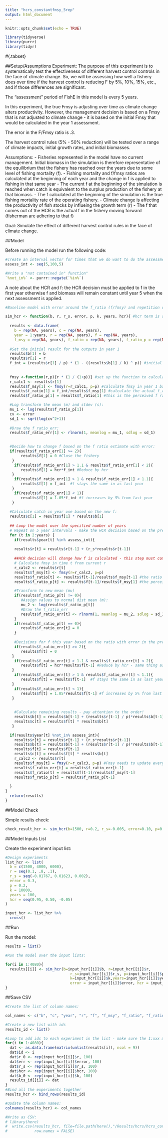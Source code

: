 ```yaml
---
title: "hcrs_constantfmsy_5rep"
output: html_document
---
```


```r
knitr::opts_chunk$set(echo = TRUE)

library(tidyverse)
library(purrr)
library(tidyr)

```

#{.tabset}

##Setup/Assumptions
Experiment: The purpose of this experiment is to systematically test the effectiveness of different harvest control controls in the face of climate change. So, we will be assessing how well a fishery does over time if the harvest control is reducing F by 5%, 10%, 15%, etc., and if those differences are significant.

The "assessment" period of FishE in this model is every 5 years.

In this experiment, the true Fmsy is adjusting over time as climate change alters productivity. However, the management decision is based on a Fmsy that is not adjusted to climate change - it is based on the initial Fmsy that would be calculated in the year 1 assessment. 

The error in the F/Fmsy ratio is .3.

The harvest control rules (5% - 50% reduction) will be tested over a range of climate impacts, initial growth rates, and initial biomasses.

Assumptions: 
 - Fisheries represented in the model have no current management. Initial biomass in the simulation is therefore representative of the equilibrium that the fishery has reached over the years due to some level of fishing mortality (f). 
 - Fishing mortality and f/fmsy ratios are calculated at the beginning of each year and the change in f is applied to fishing in that same year
 - The current f at the beginning of the simulation is reached when catch is equivalent to the surplus production of the fishery at that biomass. 
 - The f calculated at the beginning of the simulation is the true fishing mortality rate of the operating fishery. 
 - Climate change is affecting the productivity of fish stocks by influeing the growth term (r)
 - The f that comes out of the HCR is the actual f in the fishery moving forward (fisherman are adhering to that f)
 
Goal: Simulate the effect of different harvest control rules in the face of climate change.
 


##Model

Before running the model run the following code:
```r

#create an interval vector for times that we do want to do the assessment:
assess_int <- seq(5,100,5)

#Write a "not contained in" function"
`%not_in%` <- purrr::negate(`%in%`)
```

A note about the HCR and f: the HCR decision must be applied to f in the first year otherwise f and biomass will remain constant until year 5 when the next assessment is applied. 
```r

#Baseline model with error around the f_ratio (f/fmsy) and repetition of the assessment process every 5 years for the duration of the simulation:

sim_hcr <- function(b, r, r_s, error, p, k, years, hcr){ #hcr term is added into the model to run a cross list of a number of different hcr possibilities
  
  results <- data.frame(
    b = rep(NA, years), c = rep(NA, years), 
    year = 1:years, r = rep(NA, years), f = rep(NA, years),
    f_msy = rep(NA, years), f_ratio = rep(NA, years), f_ratio_p = rep(NA, years), f_ratio_err = rep(NA, years)) #Setup the results dataframe 
  
  #Set the initial result for the outputs in year 1
  results$b[1] = b
  results$r[1] = r
  f_int = (results$r[1] / p) * (1 - ((results$b[1] / k) ^ p)) #initial f assuming catch = surplus
  
  
  fmsy <-function(r,p){r * (1 / (1+p))} #set up the function to calculate Fmsy based on growth (r) and shape parameter (p)
  r_calc1 <- results$r[1]
  results$f_msy[1] <- fmsy(r=r_calc1, p=p) #calculate fmsy in year 1 based on historical parameters
  results$f_ratio[1] = f_int/results$f_msy[1] #calculate the actual f_ratio from initial fishing pressure (this is basically f in time t-1) and fmsy
  results$f_ratio_p[1] = results$f_ratio[1] #this is the perceived f ratio by the fisheries managers - with climate change, this perceived ratio will not adjust fmsy as climate shifts productivity

  #Log transform the mean (m) and stdev (s):
  mu_1 <- log(results$f_ratio_p[1]) 
  cv <- error
  sd_1 <- sqrt(log(cv^2+1))
  
  #Draw the f_ratio_err:
  results$f_ratio_err[1] <- rlnorm(1, meanlog = mu_1, sdlog = sd_1)

  
  #Decide how to change f based on the f ratio estimate with error:
  if(results$f_ratio_err[1] >= 2){
       results$f[1] = 0 #Close the fishery
   } 
    if(results$f_ratio_err[1] > 1.1 & results$f_ratio_err[1] < 2){
       results$f[1] = hcr*f_int #Reduce by hcr
   }  
    if(results$f_ratio_err[1] > 1 & results$f_ratio_err[1] < 1.1){
       results$f[1] = f_int  #f stays the same in as last year
   }
    if(results$f_ratio_err[1] < 1){
       results$f[1] = 1.05*f_int #f increases by 5% from last year
   } 
  
  #Calculate catch in year one based on the new f:
  results$c[1] = results$f[1] * results$b[1] 
  
  ## Loop the model over the specified number of years
  # Repeat on 5 year intervals - make the HCR decision based on the previous years data and apply the f to the current assessment year, this f remains constant until next assessment
  for (t in 2:years) {
    if(results$year[t] %in% assess_int){
    
    results$r[t] = results$r[t-1] + (r_s*results$r[t-1])
    
    ##HCR decision will change how f is calculated - this step must come before calculating c 
    # Calculate fmsy in time t from current r 
    r_calc2 <- results$r[t]
    results$f_msy[t] <- fmsy(r=r_calc2, p=p)
    results$f_ratio[t] <- results$f[t-1]/results$f_msy[t-1] #the ratio of f/fmsy at the beginning of the year is based on last years f and fmsy
    results$f_ratio_p[t] <- results$f[t-1]/results$f_msy[1] #the perceived f ratio is based on the original fmsy from the first assessment

    #Transform to new mean (mu)
    if(results$f_ratio_p[t] != 0){
       #Assign values to normal dist mean (m):
       mu_2 <- log(results$f_ratio_p[t])
       #Draw the f_ratio_err
       results$f_ratio_err[t] <- rlnorm(1, meanlog = mu_2, sdlog = sd_1)
    }
    if(results$f_ratio_p[t] == 0){
       results$f_ratio_err[t] = 0
    }
    
    #Decisions for f this year based on the ratio with error in the previous year 
    if(results$f_ratio_err[t] >= 2){
       results$f[t] = 0 
   } 
    if(results$f_ratio_err[t] > 1.1 & results$f_ratio_err[t] < 2){
       results$f[t] = hcr*results$f[t-1] #Reduce by hcr - same thing as keeping (hcr%) of previous fishing mortality
   }  
    if(results$f_ratio_err[t] > 1 & results$f_ratio_err[t] < 1.1){
       results$f[t] = results$f[t-1]  #f stays the same in as last year
   }
    if(results$f_ratio_err[t] < 1){
       results$f[t] = 1.05*results$f[t-1] #f increases by 5% from last year
   } 
    
    
    #Calculate remaining results - pay attention to the order!
    results$b[t] = results$b[t-1] + (results$r[t-1] / p)*results$b[t-1]*(1 - ((results$b[t-1]/k) ^ p))-results$c[t-1]
    results$c[t] = results$f[t] * results$b[t]
   } 

  if(results$year[t] %not_in% assess_int){
    results$r[t] = results$r[t-1] + (r_s*results$r[t-1])
    results$b[t] = results$b[t-1] + (results$r[t-1] / p)*results$b[t-1]*(1 - ((results$b[t-1]/k) ^ p))-results$c[t-1]
    results$f[t] = results$f[t-1]
    results$c[t] = results$f[t] * results$b[t]
    r_calc3 <- results$r[t]
    results$f_msy[t] = fmsy(r=r_calc3, p=p) #Fmsy needs to update every year to capture productivity changes
    results$f_ratio_err[t] = results$f_ratio_err[t-1]
    results$f_ratio[t] = results$f[t-1]/results$f_msy[t-1]
    results$f_ratio_p[t] = results$f_ratio_p[t-1]
    
  }
}
  return(results)
}


```

##Model Check

Simple results check:
```r

check_result_hcr <- sim_hcr(b=1500, r=0.2, r_s=-0.005, error=0.10, p=0.2, k=10000, years=100, hcr = .95)
```

##Model Inputs List

Create the experiment input list:
```r

#Design experiments
list_hcr <- list(
  b = c(1500, 4000, 6000),
  r = seq(0.1, .8, .1),
  r_s = seq(-0.01767, 0.01623, 0.002),
  error = 0.3,
  p = 0.2,
  k = 10000,
  years = 100,
  hcr = seq(0.95, 0.50, -0.05)
)

input_hcr <- list_hcr %>%
  cross()


```


##Run

Run the model:
```r

results = list()

#Run the model over the input lists:

for(i in 1:4080){
  results[[i]] <- sim_hcr(b=input_hcr[[i]]$b, r=input_hcr[[i]]$r,
                             r_s=input_hcr[[i]]$r_s, p=input_hcr[[i]]$p,
                             k=input_hcr[[i]]$k,years=input_hcr[[i]]$years, 
                             error = input_hcr[[i]]$error, hcr = input_hcr[[i]]$hcr)
}

```

##Save CSV
```r

#Create the list of column names:

col_names <- c("b", "c", "year", "r", "f", "f_msy", "f_ratio", "f_ratio_p", "f_ratio_err", "id", "r_0", "error", "r_s", "hcr", "b_0")

#Create a new list with ids
results_id <- list()

#Loop to add ids to each experiment in the list - make sure the 1:xxx matches the number of lists in the results
for(i in 1:4080){
  dat <- as.data.frame(matrix(unlist(results[i]), ncol = 9))
  dat$id <- i
  dat$r_0 <- rep(input_hcr[[i]]$r, 100)
  dat$err <- rep(input_hcr[[i]]$error, 100)
  dat$r_s <- rep(input_hcr[[i]]$r_s, 100)
  dat$hcr <- rep(input_hcr[[i]]$hcr, 100)
  dat$b_0 <- rep(input_hcr[[i]]$b, 100)
  results_id[[i]] <- dat
}
#Bind all the experiments together
results_hcr <- bind_rows(results_id)

#Update the column names:
colnames(results_hcr) <- col_names

#Write as CSV:
# library(here)
#  write.csv(results_hcr, file=file.path(here(),"/Results/hcrs/hcrs_constantfmsy_5rep.csv"),
#            row.names = FALSE)

```

